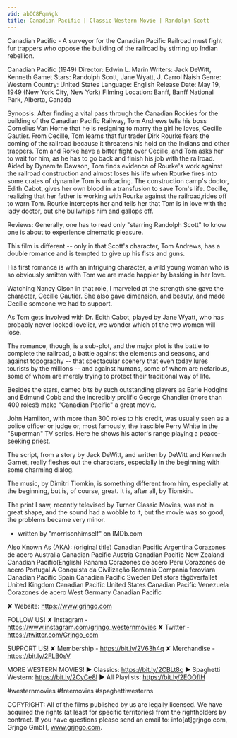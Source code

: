 ```yaml
---
vid: abQC8FqmNgk
title: Canadian Pacific | Classic Western Movie | Randolph Scott
---
```


Canadian Pacific - A surveyor for the Canadian Pacific Railroad must fight fur trappers who oppose the building of the railroad by stirring up Indian rebellion.

Canadian Pacific (1949)
Director: Edwin L. Marin
Writers: Jack DeWitt, Kenneth Gamet
Stars: Randolph Scott, Jane Wyatt, J. Carrol Naish
Genre: Western
Country: United States
Language: English
Release Date: May 19, 1949 (New York City, New York)
Filming Location: Banff, Banff National Park, Alberta, Canada

Synopsis:
After finding a vital pass through the Canadian Rockies for the building of the Canadian Pacific Railway, Tom Andrews tells his boss Cornelius Van Horne that he is resigning to marry the girl he loves, Cecille Gautier. From Cecille, Tom learns that fur trader Dirk Rourke fears the coming of the railroad because it threatens his hold on the Indians and other trappers. Tom and Rorke have a bitter fight over Cecille, and Tom asks her to wait for him, as he has to go back and finish his job with the railroad. Aided by Dynamite Dawson, Tom finds evidence of Rourke's work against the railroad construction and almost loses his life when Rourke fires into some crates of dynamite Tom is unloading. The construction camp's doctor, Edith Cabot, gives her own blood in a transfusion to save Tom's life. Cecille, realizing that her father is working with Rourke against the railroad,rides off to warn Tom. Rourke intercepts her and tells her that Tom is in love with the lady doctor, but she bullwhips him and gallops off.

Reviews:
Generally, one has to read only "starring Randolph Scott" to know one is about to experience cinematic pleasure.

This film is different -- only in that Scott's character, Tom Andrews, has a double romance and is tempted to give up his fists and guns.

His first romance is with an intriguing character, a wild young woman who is so obviously smitten with Tom we are made happier by basking in her love.

Watching Nancy Olson in that role, I marveled at the strength she gave the character, Cecille Gautier. She also gave dimension, and beauty, and made Cecille someone we had to support.

As Tom gets involved with Dr. Edith Cabot, played by Jane Wyatt, who has probably never looked lovelier, we wonder which of the two women will lose.

The romance, though, is a sub-plot, and the major plot is the battle to complete the railroad, a battle against the elements and seasons, and against topography -- that spectacular scenery that even today lures tourists by the millions -- and against humans, some of whom are nefarious, some of whom are merely trying to protect their traditional way of life.

Besides the stars, cameo bits by such outstanding players as Earle Hodgins and Edmund Cobb and the incredibly prolific George Chandler (more than 400 roles!) make "Canadian Pacific" a great movie.

John Hamilton, with more than 300 roles to his credit, was usually seen as a police officer or judge or, most famously, the irascible Perry White in the "Superman" TV series. Here he shows his actor's range playing a peace-seeking priest.

The script, from a story by Jack DeWitt, and written by DeWitt and Kenneth Garnet, really fleshes out the characters, especially in the beginning with some charming dialog.

The music, by Dimitri Tiomkin, is something different from him, especially at the beginning, but is, of course, great. It is, after all, by Tiomkin.

The print I saw, recently televised by Turner Classic Movies, was not in great shape, and the sound had a wobble to it, but the movie was so good, the problems became very minor.
- written by "morrisonhimself" on IMDb.com

Also Known As (AKA):
(original title) Canadian Pacific
Argentina Corazones de acero
Australia Canadian Pacific
Austria Canadian Pacific
New Zealand Canadian Pacific(English)
Panama Corazones de acero
Peru Corazones de acero
Portugal A Conquista da Civilização
Romania Compania feroviara Canadian Pacific
Spain Canadian Pacific
Sweden Det stora tågöverfallet
United Kingdom Canadian Pacific
United States Canadian Pacific
Venezuela Corazones de acero
West Germany Canadian Pacific

✘ Website: https://www.grjngo.com

FOLLOW US!
✘ Instagram - https://www.instagram.com/grjngo_westernmovies
✘ Twitter - https://twitter.com/Grjngo_com

SUPPORT US!
✘ Membership - https://bit.ly/2V63h4q
✘ Merchandise - https://bit.ly/2FLB0sV

MORE WESTERN MOVIES! 
► Classics: https://bit.ly/2CBLt8c 
► Spaghetti Western: https://bit.ly/2CyCe8I 
► All Playlists: https://bit.ly/2EOOfIH 

#westernmovies #freemovies #spaghettiwesterns

COPYRIGHT: All of the films published by us are legally licensed. We have acquired the rights (at least for specific territories) from the rightholders by contract. If you have questions please send an email to: info[at]grjngo.com, Grjngo GmbH, www.grjngo.com.